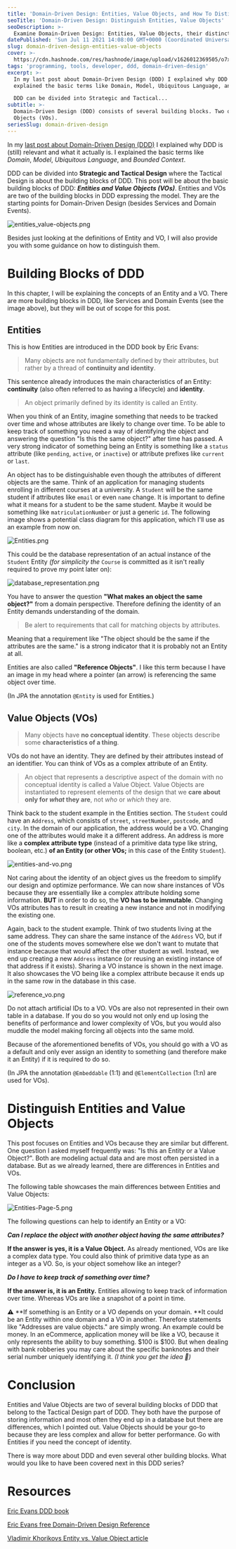 ```yaml
---
title: 'Domain-Driven Design: Entities, Value Objects, and How To Distinguish Them'
seoTitle: 'Domain-Driven Design: Distinguish Entities, Value Objects'
seoDescription: >-
  Examine Domain-Driven Design: Entities, Value Objects, their distinctions, and effective modeling.
datePublished: 'Sun Jul 11 2021 14:08:00 GMT+0000 (Coordinated Universal Time)'
slug: domain-driven-design-entities-value-objects
cover: >-
  https://cdn.hashnode.com/res/hashnode/image/upload/v1626012369505/o7xRDYZVe.png
tags: 'programming, tools, developer, ddd, domain-driven-design'
excerpt: >-
  In my last post about Domain-Driven Design (DDD) I explained why DDD is (still) relevant and what it actually is. I
  explained the basic terms like Domain, Model, Ubiquitous Language, and Bounded Context.

  DDD can be divided into Strategic and Tactical...
subtitle: >-
  Domain-Driven Design (DDD) consists of several building blocks. Two of the most important ones are Entities and Value
  Objects (VOs).
seriesSlug: domain-driven-design
---
```



In my [last post about Domain-Driven Design (DDD)](https://blog.jannikwempe.com/domain-driven-design-introduction) I
explained why DDD is (still) relevant and what it actually is. I explained the basic terms like _Domain_, _Model_,
_Ubiquitous Language_, and _Bounded Context_.

DDD can be divided into **Strategic and Tactical Design** where the Tactical Design is about the building blocks of DDD.
This post will be about the basic building blocks of DDD: **_Entities and Value Objects (VOs)_**. Entities and VOs are
two of the building blocks in DDD expressing the model. They are the starting points for Domain-Driven Design (besides
Services and Domain Events).

![entities_value-objects.png](https://cdn.hashnode.com/res/hashnode/image/upload/v1625991596910/OqWYI40Qe.png)

Besides just looking at the definitions of Entity and VO, I will also provide you with some guidance on how to
distinguish them.

# Building Blocks of DDD

In this chapter, I will be explaining the concepts of an Entity and a VO. There are more building blocks in DDD, like
Services and Domain Events (see the image above), but they will be out of scope for this post.

## Entities

This is how Entities are introduced in the DDD book by Eric Evans:

> Many objects are not fundamentally defined by their attributes, but rather by a thread of **continuity and identity**.

This sentence already introduces the main characteristics of an Entity: **continuity** (also often referred to as having
a lifecycle) and **identity**.

> An object primarily defined by its identity is called an Entity.

When you think of an Entity, imagine something that needs to be tracked over time and whose attributes are likely to
change over time. To be able to keep track of something you need a way of identifying the object and answering the
question "Is this the same object?" after time has passed. A very strong indicator of something being an Entity is
something like a `status` attribute (like `pending`, `active`, or `inactive`) or attribute prefixes like `current` or
`last`.

An object has to be distinguishable even though the attributes of different objects are the same. Think of an
application for managing students enrolling in different courses at a university. A `Student` will be the same student
if attributes like `email` or even `name` change. It is important to define what it means for a student to be the same
student. Maybe it would be something like `matriculationNumber` or just a generic `id`. The following image shows a
potential class diagram for this application, which I'll use as an example from now on.

![Entities.png](https://cdn.hashnode.com/res/hashnode/image/upload/v1626007641550/iwbJg62Rv.png)

This could be the database representation of an actual instance of the `Student` Entity _(for simplicity the_ `Course`
is committed as it isn't really required to prove my point later on):

![database_representation.png](https://cdn.hashnode.com/res/hashnode/image/upload/v1626009179377/OC3PgUleU.png)

You have to answer the question **"What makes an object the same object?"** from a domain perspective. Therefore
defining the identity of an Entity demands understanding of the domain.

> Be alert to requirements that call for matching objects by attributes.

Meaning that a requirement like "The object should be the same if the attributes are the same." is a strong indicator
that it is probably not an Entity at all.

Entities are also called **"Reference Objects"**. I like this term because I have an image in my head where a pointer
(an arrow) is referencing the same object over time.

(In JPA the annotation `@Entity` is used for Entities.)

## Value Objects (VOs)

> Many objects have **no conceptual identity**. These objects describe some **characteristics of a thing**.

VOs do not have an identity. They are defined by their attributes instead of an identifier. You can think of VOs as a
complex attribute of an Entity.

> An object that represents a descriptive aspect of the domain with no conceptual identity is called a Value Object.
> Value Objects are instantiated to represent elements of the design that we **care about only for _what_ they are**,
> not _who_ or _which_ they are.

Think back to the student example in the Entities section. The `Student` could have an `Address`, which consists of
`street`, `streetNumber`, `postcode`, and `city`. In the domain of our application, the address would be a VO. Changing
one of the attributes would make it a different address. An address is more like a **complex attribute type** (instead
of a primitive data type like string, boolean, etc.) **of an Entity (or other VOs;** in this case of the Entity
`Student`).

![entities-and-vo.png](https://cdn.hashnode.com/res/hashnode/image/upload/v1626008060606/biY7edZ3K.png)

Not caring about the identity of an object gives us the freedom to simplify our design and optimize performance. We can
now share instances of VOs because they are essentially like a complex attribute holding some information. **BUT** in
order to do so, the **VO has to be immutable**. Changing VOs attributes has to result in creating a new instance and not
in modifying the existing one.

Again, back to the student example. Think of two students living at the same address. They can share the same instance
of the `Address` VO, but if one of the students moves somewhere else we don't want to mutate that instance because that
would affect the other student as well. Instead, we end up creating a new `Address` instance (or reusing an existing
instance of that address if it exists). Sharing a VO instance is shown in the next image. It also showcases the VO being
like a complex attribute because it ends up in the same row in the database in this case.

![reference_vo.png](https://cdn.hashnode.com/res/hashnode/image/upload/v1626009267226/PAH9IWM9K.png)

Do not attach artificial IDs to a VO. VOs are also not represented in their own table in a database. If you do so you
would not only end up losing the benefits of performance and lower complexity of VOs, but you would also muddle the
model making forcing all objects into the same mold.

Because of the aforementioned benefits of VOs, you should go with a VO as a default and only ever assign an identity to
something (and therefore make it an Entity) if it is required to do so.

(In JPA the annotation `@Embeddable` (1:1) and `@ElementCollection` (1:n) are used for VOs).

# Distinguish Entities and Value Objects

This post focuses on Entities and VOs because they are similar but different. One question I asked myself frequently
was: "Is this an Entity or a Value Object?". Both are modeling actual data and are most often persisted in a database.
But as we already learned, there are differences in Entities and VOs.

The following table showcases the main differences between Entities and Value Objects:

![Entities-Page-5.png](https://cdn.hashnode.com/res/hashnode/image/upload/v1626010038393/bWvqwCDak.png)

The following questions can help to identify an Entity or a VO:

**_Can I replace the object with another object having the same attributes?_**

**If the answer is yes, it is a Value Object.** As already mentioned, VOs are like a complex data type. You could also
think of primitive data type as an integer as a VO. So, is your object somehow like an integer?

**_Do I have to keep track of something over time?_**

**If the answer is, it is an Entity.** Entities allowing to keep track of information over time. Whereas VOs are like a
snapshot of a point in time.

⚠️ \*\*If something is an Entity or a VO depends on your domain. \*\*It could be an Entity within one domain and a VO in
another. Therefore statements like "Addresses are value objects." are simply wrong. An example could be money. In an
eCommerce, application money will be like a VO, because it only represents the ability to buy something. $100 is $100.
But when dealing with bank robberies you may care about the specific banknotes and their serial number uniquely
identifying it. _(I think you get the idea 🤪)_

# Conclusion

Entities and Value Objects are two of several building blocks of DDD that belong to the Tactical Design part of DDD.
They both have the purpose of storing information and most often they end up in a database but there are differences,
which I pointed out. Value Objects should be your go-to because they are less complex and allow for better performance.
Go with Entities if you need the concept of identity.

There is way more about DDD and even several other building blocks. What would you like to have been covered next in
this DDD series?

# Resources

[Eric Evans DDD book](https://www.amazon.com/Domain-Driven-Design-Tackling-Complexity-Software/dp/0321125215/)

[Eric Evans free Domain-Driven Design Reference](https://www.domainlanguage.com/wp-content/uploads/2016/05/DDD_Reference_2015-03.pdf)

[Vladimir Khorikovs Entity vs. Value Object article](https://enterprisecraftsmanship.com/posts/entity-vs-value-object-the-ultimate-list-of-differences/)
